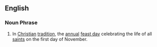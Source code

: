 ==English==
===Noun Phrase===
# In [[Christian]] [[tradition]], the [[annual]] [[feast day]] celebrating the life of all [[saint]]s on the first day of November.